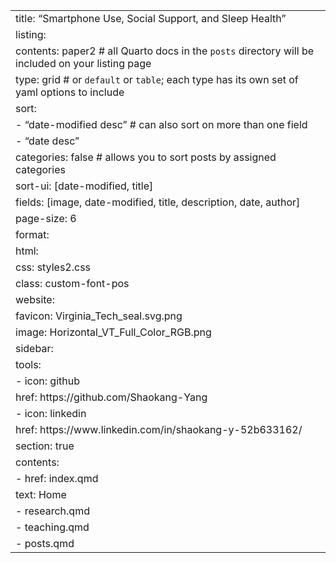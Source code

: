 ---
title: "Smartphone Use, Social Support, and Sleep Health"
listing: 
  contents: paper2 # all Quarto docs in the `posts` directory will be included on your listing page
  type: grid # or `default` or `table`; each type has its own set of yaml options to include
  sort: 
      - "date-modified desc" # can also sort on more than one field
      - "date desc"
  categories: false # allows you to sort posts by assigned categories
  sort-ui: [date-modified, title]
  fields: [image, date-modified, title, description, date, author]
  page-size: 6
format:
  html:
    css: styles2.css
class: custom-font-pos
website:
  favicon: Virginia_Tech_seal.svg.png
  image: Horizontal_VT_Full_Color_RGB.png
  sidebar:
    tools:
      - icon: github
        href: https://github.com/Shaokang-Yang
      - icon: linkedin
        href: https://www.linkedin.com/in/shaokang-y-52b633162/
    section: true
    contents:
      - href: index.qmd
        text: Home
      - research.qmd
      - teaching.qmd
      - posts.qmd
---